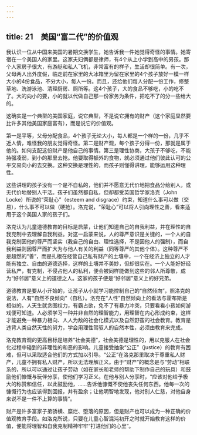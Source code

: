 ```yaml
---
---
---
```

title: 21　美国“富二代”的价值观
---




我认识一位从中国来美国的暑期交换学生，她告诉我一件她觉得奇怪的事情。她寄宿在一个美国人的家里。这家夫妇俩都是律师，有4个从上小学到高中的男孩。那个人家房子很大，有游艇和私人飞机，非常富有的样子，生活却很简单。有一次，父母两人出外度假，临走前在家里的大冰箱里为留在家里的4个孩子放好一模一样大小的4份食品，不分大小，每人一份。而且，还给他们每人分配一份工作，修整草地、洗游泳池、清理厨房、厕所等。这4个孩子，大的食品不够吃，小的吃不了。大的向小的要，小的就以代做自己那一份家务为条件，把吃不了的分一些给大的。

这确实是一个典型的美国家庭，说它典型，不是说它拥有的财产（这个家庭显然要比许多其他美国家庭富有），而是说它的价值观。

第一是平等，父母分配食品，4个孩子无论大小，每人都是一个样的一份，几乎不近人情，难怪我的朋友觉得奇怪。第二是财产观，每个孩子分得一份，那就是属于他的。如何支配这份财产是他自己的事情。第三是理性协商，大孩子不够吃，不能持强凌弱，到小的那里去抢。他要取得额外的食物，就必须通过他们彼此认可的公平交易向小的去交换。这种交换是理性的，而孩子则懂得讲理，能够运用这种理性。

这些讲理的孩子没有一个是不自私的，他们并不愿意无代价地把食品分给别人，或无代价地替别人干活。孩子们虽然都自私，但却都受英国哲学家洛克（John Locke）所说的“荣耻心”（esteem and disgrace）约束，知道什么事可以做（交易），什么事不可以做（硬抢）。洛克说，“荣耻心”可以将人引向理性之善，看来适用于这个美国人家的孩子们。

洛克认为儿童道德教育的目标是启蒙，让他们知道自己的自我利益，并在理性的自我克制中去理解自我利益。对这一启蒙来说，人的尊严意识是关键的，一个人的自我克制因他的尊严而坚实（我自己的自由、理性选择，不是因他人的强制），而自我利益则因尊严而扩大为与他人有关的利益（同等尊严的其他个体）。这种尊严不是超然的“善”，而是扎根在经营自己私有财产的土壤中，一个在经济上独立的人才能有独立、自由的道德选择，这样的土壤并不美妙，但却很实在。一个人能好好经营私产，有克制，不侵占他人的私利，便会被同样能做到这些的邻人所尊敬，成为“好邻居”意义上的道德之人。这家的孩子便是“好邻居”意义上的好兄弟。

道德教育是要从小开始的，让孩子从小就学习能控制自己的“自然倾向”，照洛克的说法，人有“自然不良倾向”（自私）。洛克在“人性”自然倾向上的看法与霍布斯是相似的。人天生就贪图权力，有霸占欲，免不了有暴力冲突，只要看看小孩如何游戏便可知道。人必须学习一种并非自然的理智能力，用理智在内心形成约束，这样才能避免一种暴力相向、人人为敌的社会化模式以及自然野蛮的社会教育。教育是违背人类自然天性的努力，学会用理性驾驭人的自然本性，必须由教育来完成。

洛克教育观的更高目标是培养“社会美德”，社会美德是理性的，用以克服人在社会化过程中碰到的非理性的和恶的影响。儿童接受抽象“公正”（justice）的教育有困难，但可以采取适合他们的方式加以引导。“公正”在洛克那里取决于尊重私人财产，儿童不拥有私人财产，所以无法理解正义。由于“财产”的概念是与“劳动”相联系的，所以可以通过让孩子劳动（如在家长和老师的帮助下制作自己的玩具）和鼓励他们慷慨与玩伴分享，使他们学习正义。在他与别人分享时，“应该对他给予极大的称赞和信任，以此鼓励他，……告诉他慷慨不使他丧失任何东西。他每一次的慷慨行为也应该得到回报，并有盈余；让他明智地发现，他对别人仁慈，对他自身来说不是一件不上算的事情”。

财产是许多富家子弟骄横、糜烂、堕落的原因，但是财产也可以成为一种正确的价值观教育手段。如洛克所说，只要在儿童心智混沌初开之时就开始教育这样的价值，便能将理智和自我克制精神牢牢“打进他们的心里”。